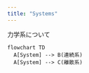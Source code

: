 ```yaml
---
title: "Systems"
---
```


力学系について

```mermaid
flowchart TD
  A[System] --> B(連続系)
  A[System] --> C(離散系)
  
```